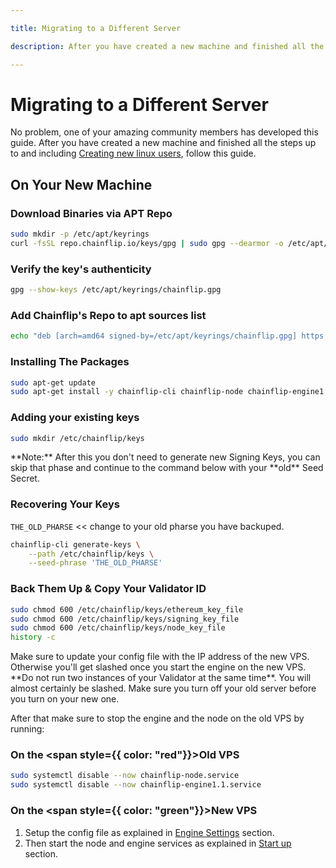 ```yaml
---

title: Migrating to a Different Server

description: After you have created a new machine and finished all the steps up to and including Creating new linux users, follow this guide.

---
```



# Migrating to a Different Server

No problem, one of your amazing community members has developed this guide. After you have created a new machine and finished all the steps up to and including [Creating new linux users](../validator-setup/creating-new-linux-user), follow this guide.

## On Your New Machine

### Download Binaries via APT Repo

```bash copy
sudo mkdir -p /etc/apt/keyrings
curl -fsSL repo.chainflip.io/keys/gpg | sudo gpg --dearmor -o /etc/apt/keyrings/chainflip.gpg
```

### Verify the key's authenticity

```bash copy
gpg --show-keys /etc/apt/keyrings/chainflip.gpg
```

### Add Chainflip's Repo to apt sources list

```bash copy
echo "deb [arch=amd64 signed-by=/etc/apt/keyrings/chainflip.gpg] https://repo.chainflip.io/perseverance/$(lsb_release -c -s) $(lsb_release -c -s) main" | sudo tee /etc/apt/sources.list.d/chainflip.list
```

### Installing The Packages

```bash copy
sudo apt-get update
sudo apt-get install -y chainflip-cli chainflip-node chainflip-engine1.1
```

### Adding your existing keys

```bash copy
sudo mkdir /etc/chainflip/keys
```

<Callout type="info">
  **Note:** After this you don't need to generate new Signing Keys, you can skip
  that phase and continue to the command below with your **old** Seed Secret.
</Callout>

### Recovering Your Keys

`THE_OLD_PHARSE` \<< change to your old pharse you have backuped.

```bash copy
chainflip-cli generate-keys \
    --path /etc/chainflip/keys \
    --seed-phrase 'THE_OLD_PHARSE'
```


### Back Them Up & Copy Your Validator ID

```bash copy
sudo chmod 600 /etc/chainflip/keys/ethereum_key_file
sudo chmod 600 /etc/chainflip/keys/signing_key_file
sudo chmod 600 /etc/chainflip/keys/node_key_file
history -c
```

<Callout type="warning">
  Make sure to update your config file with the IP address of the new VPS.
  Otherwise you'll get slashed once you start the engine on the new VPS.
</Callout>

<Callout type="warning">
  **Do not run two instances of your Validator at the same time**. You will
  almost certainly be slashed. Make sure you turn off your old server before you
  turn on your new one.
</Callout>

After that make sure to stop the engine and the node on the old VPS by running:

### On the **<span style={{ color: "red"}}>**Old**</span>** VPS

```bash copy
sudo systemctl disable --now chainflip-node.service
sudo systemctl disable --now chainflip-engine1.1.service
```

### On the **<span style={{ color: "green"}}>**New**</span>** VPS

1. Setup the config file as explained in [Engine Settings](../validator-setup/engine-settings.md) section.
2. Then start the node and engine services as explained in [Start up](../validator-setup/installation-pt2.md) section.
